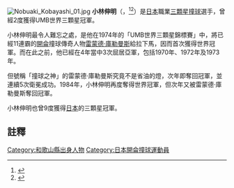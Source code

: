 [[File:Nobuaki_Kobayashi_01.jpg|thumb]]
{{japanese|japanese=小林 伸明|kana=こばやし のぶあき|romaji=Kobayashi Nobuaki}}
'''小林伸明'''（{{jpn|j=小林 伸明|hg=こばやし のぶあき|rm=Kobayashi Nobuaki}}，{{bd|1942年|3月26日|2019年|11月25日|catIdx=Kobayashi}}<ref name=Kozoom>{{Cite web|url=http://www.kozoom.com/en/billiard-carom/news/japanese-two-times-world-champion-kobayashi-77-passed-away.html|title=Japanese two times world champion Kobayashi (77) passed away|accessdate=2019-11-27|author=Frits BAKKER|date=2019-11-25|publisher=Kozoom Multimedia|language=英语|archiveurl=https://archive.today/20191126173704/http://www.kozoom.com/en/billiard-carom/news/japanese-two-times-world-champion-kobayashi-77-passed-away.html|archivedate=2019-11-26|deadlinkdate=|dead-url=no}}</ref><ref name=JPBF>{{Cite web|url=https://jpbf.net/news/|title=［訃報］小林 伸明 選手ご逝去の報|accessdate=2019-11-27|date=2019-11-26|publisher=日本プロビリヤード連盟|language=日语|archiveurl=https://archive.today/20191126171954/https://jpbf.net/news/|archivedate=2019-11-26|deadlinkdate=|dead-url=no}}</ref>）是[[日本|日本]]職業[[三顆星|三顆星]][[撞球|撞球]]選手，曾經2度獲得UMB世界三顆星冠軍。

小林伸明最令人難忘之處，是他在1974年的「UMB世界三顆星錦標賽」中，將已經11連霸的[[開侖|開侖]]撞球傳奇人物[[雷蒙德·庫勒曼斯|雷蒙德·庫勒曼斯]]給拉下馬，因而首次獲得世界冠軍。而在此之前，他已經在4年當中3次屈居亞軍，包括1970年、1972年及1973年。

但號稱「撞球之神」的雷蒙德·庫勒曼斯究竟不是省油的燈，次年即奪回冠軍，並連續5次衛冕成功。1984年，小林伸明再度奪得世界冠軍，但次年又被雷蒙德·庫勒曼斯奪回冠軍。

小林伸明也曾9度獲得[[日本|日本]]的三顆星冠軍。

== 註釋 ==
{{reflist}}

{{Authority control}}
{{DEFAULTSORT:Kobayashi, Nobuaki}}
[[Category:和歌山縣出身人物|Category:和歌山縣出身人物]]
[[Category:日本開侖撞球運動員|Category:日本開侖撞球運動員]]